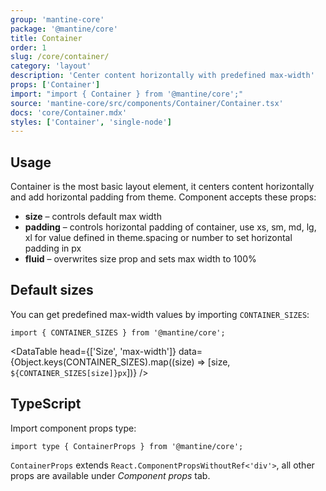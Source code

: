 ```yaml
---
group: 'mantine-core'
package: '@mantine/core'
title: Container
order: 1
slug: /core/container/
category: 'layout'
description: 'Center content horizontally with predefined max-width'
props: ['Container']
import: "import { Container } from '@mantine/core';"
source: 'mantine-core/src/components/Container/Container.tsx'
docs: 'core/Container.mdx'
styles: ['Container', 'single-node']
---
```



## Usage

Container is the most basic layout element, it centers content horizontally and add horizontal padding from theme.
Component accepts these props:

- **size** – controls default max width
- **padding** – controls horizontal padding of container, use xs, sm, md, lg, xl for value defined in theme.spacing or number to set horizontal padding in px
- **fluid** – overwrites size prop and sets max width to 100%

<Demo data={ContainerDemos.usage} />

## Default sizes

You can get predefined max-width values by importing `CONTAINER_SIZES`:

```tsx
import { CONTAINER_SIZES } from '@mantine/core';
```

<DataTable
  head={['Size', 'max-width']}
  data={Object.keys(CONTAINER_SIZES).map((size) => [size, `${CONTAINER_SIZES[size]}px`])}
/>

## TypeScript

Import component props type:

```tsx
import type { ContainerProps } from '@mantine/core';
```

`ContainerProps` extends `React.ComponentPropsWithoutRef<'div'>`, all other props are available under _Component props_ tab.
